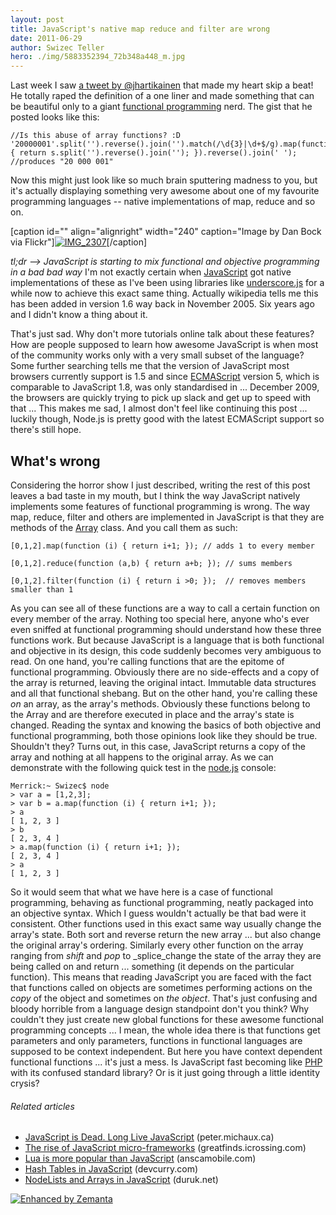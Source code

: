 ```yaml
---
layout: post
title: JavaScript's native map reduce and filter are wrong
date: 2011-06-29
author: Swizec Teller
hero: ./img/5883352394_72b348a448_m.jpg
---
```


Last week I saw [a tweet by @jhartikainen](https://twitter.com/#!/jhartikainen/status/84490101673046016) that made my heart skip a beat! He totally raped the definition of a one liner and made something that can be beautiful only to a giant [functional programming](http://en.wikipedia.org/wiki/Functional_programming "Functional programming") nerd. The gist that he posted looks like this:

    //Is this abuse of array functions? :D
    '20000001'.split('').reverse().join('').match(/\d{3}|\d+$/g).map(function(s){ return s.split('').reverse().join(''); }).reverse().join(' ');
    //produces "20 000 001"

Now this might just look like so much brain sputtering madness to you, but it's actually displaying something very awesome about one of my favourite programming languages -- native implementations of map, reduce and so on.

\[caption id="" align="alignright" width="240" caption="Image by Dan Bock via Flickr"][![IMG_2307](./img/5883352394_72b348a448_m.jpg "IMG_2307")](http://www.flickr.com/photos/91828644@N00/5883352394)\[/caption]

_tl;dr --> JavaScript is starting to mix functional and objective programming in a bad bad way_ I'm not exactly certain when [JavaScript](http://en.wikipedia.org/wiki/JavaScript "JavaScript") got native implementations of these as I've been using libraries like [underscore.js](http://documentcloud.github.com/underscore/ "Underscore.js") for a while now to achieve this exact same thing. Actually wikipedia tells me this has been added in version 1.6 way back in November 2005. Six years ago and I didn't know a thing about it.

<!--more-->

That's just sad. Why don't more tutorials online talk about these features? How are people supposed to learn how awesome JavaScript is when most of the community works only with a very small subset of the language? Some further searching tells me that the version of JavaScript most browsers currently support is 1.5 and since [ECMAScript](http://www.ecma-international.org/publications/standards/Ecma-262.htm "ECMAScript") version 5, which is comparable to JavaScript 1.8, was only standardised in ... December 2009, the browsers are quickly trying to pick up slack and get up to speed with that ... This makes me sad, I almost don't feel like continuing this post ... luckily though, Node.js is pretty good with the latest ECMAScript support so there's still hope.

## What's wrong

Considering the horror show I just described, writing the rest of this post leaves a bad taste in my mouth, but I think the way JavaScript natively implements some features of functional programming is wrong. The way map, reduce, filter and others are implemented in JavaScript is that they are methods of the [Array](http://en.wikipedia.org/wiki/Associative_array "Associative array") class. And you call them as such:

    [0,1,2].map(function (i) { return i+1; }); // adds 1 to every member

    [0,1,2].reduce(function (a,b) { return a+b; }); // sums members

    [0,1,2].filter(function (i) { return i >0; });  // removes members smaller than 1

As you can see all of these functions are a way to call a certain function on every member of the array. Nothing too special here, anyone who's ever even sniffed at functional programming should understand how these three functions work. But because JavaScript is a language that is both functional and objective in its design, this code suddenly becomes very ambiguous to read. On one hand, you're calling functions that are the epitome of functional programming. Obviously there are no side-effects and a copy of the array is returned, leaving the original intact. Immutable data structures and all that functional shebang. But on the other hand, you're calling these _on_ an array, as the array's methods. Obviously these functions belong to the Array and are therefore executed in place and the array's state is changed. Reading the syntax and knowing the basics of both objective and functional programming, both those opinions look like they should be true. Shouldn't they? Turns out, in this case, JavaScript returns a copy of the array and nothing at all happens to the original array. As we can demonstrate with the following quick test in the [node.js](http://nodejs.org/ "Node.js") console:

    Merrick:~ Swizec$ node
    > var a = [1,2,3];
    > var b = a.map(function (i) { return i+1; });
    > a
    [ 1, 2, 3 ]
    > b
    [ 2, 3, 4 ]
    > a.map(function (i) { return i+1; });
    [ 2, 3, 4 ]
    > a
    [ 1, 2, 3 ]

So it would seem that what we have here is a case of functional programming, behaving as functional programming, neatly packaged into an objective syntax. Which I guess wouldn't actually be that bad were it consistent. Other functions used in this exact same way usually change the array's state. Both sort and reverse return the new array ... but also change the original array's ordering. Similarly every other function on the array ranging from _shift_ and _pop_ to _splice_change the state of the array they are being called on and return ... something (it depends on the particular function). This means that reading JavaScript you are faced with the fact that functions called on objects are sometimes performing actions on the _copy_ of the object and sometimes on _the object_. That's just confusing and bloody horrible from a language design standpoint don't you think? Why couldn't they just create new global functions for these awesome functional programming concepts ... I mean, the whole idea there is that functions get parameters and only parameters, functions in functional languages are supposed to be context independent. But here you have context dependent functional functions ... it's just a mess. Is JavaScript fast becoming like [PHP](http://www.php.net/ "PHP") with its confused standard library? Or is it just going through a little identity crysis?

###### Related articles

-   [JavaScript is Dead. Long Live JavaScript](http://peter.michaux.ca/articles/javascript-is-dead-long-live-javascript) (peter.michaux.ca)
-   [The rise of JavaScript micro-frameworks](http://greatfinds.icrossing.com/the-rise-of-javascript-micro-frameworks/) (greatfinds.icrossing.com)
-   [Lua is more popular than JavaScript](http://blog.anscamobile.com/2011/06/lua-is-more-popular-than-javascript/) (anscamobile.com)
-   [Hash Tables in JavaScript](http://www.devcurry.com/2011/06/javascript-hash-table.html) (devcurry.com)
-   [NodeLists and Arrays in JavaScript](http://blog.duruk.net/2011/06/19/nodelists-and-arrays-in-javascript/) (duruk.net)

[![Enhanced by Zemanta](http://img.zemanta.com/zemified_e.png?x-id=638fd36f-9891-4a4d-8610-374131a43a05)](http://www.zemanta.com/ "Enhanced by Zemanta")
